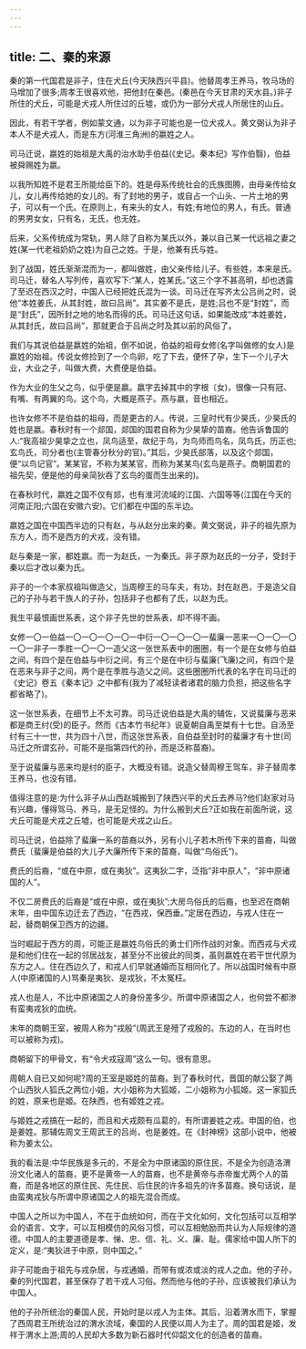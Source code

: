 ```yaml
---
---
---
```

title: 二、秦的来源
---



秦的第一代国君是非子，住在犬丘(今天陕西兴平县)。他替周孝王养马，牧马场的马增加了很多;周孝王很喜欢他，把他封在秦邑。(秦邑在今天甘肃的天水县。)非子所住的犬丘，可能是犬戎人所住过的丘墟，或仍为一部分犬戎人所居住的山丘。

因此，有若干学者，例如蒙文通，以为非子可能也是一位犬戎人。黄文弼认为非子本人不是犬戎人，而是东方(河淮三角洲)的嬴姓之人。

司马迁说，嬴姓的始祖是大禹的治水助手伯益(《史记。秦本纪》写作伯翳)，伯益被舜赐姓为嬴。

以我所知姓不是君王所能给臣下的。姓是母系传统社会的氏族图腾，由母亲传给女儿，女儿再传给她的女儿的。有了封地的男子，或自占一个山头、一片土地的男子，可以有一个氏。在原则上，有来头的女人，有姓;有地位的男人，有氏。普通的男男女女，只有名，无氏，也无姓。

后来，父系传统成为常轨，男人除了自称为某氏以外，兼以自己某一代远祖之妻之姓(某一代老祖奶奶之姓)为自己之姓。于是，他兼有氏与姓。

到了战国，姓氏渐渐混而为一，都叫做姓，由父亲传给儿子。有些姓，本来是氏。司马迁，替名人写列传，喜欢写下:“某人，姓某氏。”这三个字不甚高明，却也透露了至迟在西汉之时，中国人已经把姓氏混为一谈。司马迁在写齐太公吕尚之时，说他“本姓姜氏，从其封姓，故曰吕尚”。其实姜不是氏，是姓;吕也不是“封姓”，而是“封氏”，因所封之地的地名而得的氏。司马迁这句话，如果能改成“本姓姜姓，从其封氏，故曰吕尚”，那就更合于吕尚之时及其以前的风俗了。

我们与其说伯益是嬴姓的始祖，倒不如说，伯益的祖母女修(名字叫做修的女人)是嬴姓的始祖。传说女修捡到了一个鸟卵，吃了下去，便怀了孕，生下一个儿子大业，大业之子，叫做大费，大费便是伯益。

作为大业的生父之鸟，似乎便是嬴。嬴字去掉其中的字根〔女)，很像一只有冠、有嘴、有两翼的鸟。这个鸟，大概是燕子。燕与嬴，音也相近。

也许女修不不是伯益的祖母，而是更古的人。传说，三皇时代有少昊氏，少昊氏的姓也是嬴。春秋时有一个郯国，郯国的国君自称为少昊挚的苗裔。他告诉鲁国的人:“我高祖少昊挚之立也，凤鸟适至，故纪于鸟，为鸟师而鸟名，凤鸟氏，历正也;玄鸟氏，司分者也(主管春分秋分的官)。”其后，少昊氏部落，以及这个郯国，便“以鸟记官”。某某官，不称为某某官，而称为某某鸟(玄鸟是燕子。商朝国君的祖先契，便是他的母亲简狄吞了玄鸟的蛋而生出来的)。

在春秋时代，嬴姓之国不仅有郯，也有淮河流域的江国、六国等等(江国在今天的河南正阳;六国在安徽六安)。它们都在中国的东半边。

嬴姓之国在中国西半边的只有赵，与从赵分出来的秦。黄文弼说，非子的祖先原为东方人，而不是西方的犬戎，没有错。

赵与秦是一家，都姓嬴。而一为赵氏，一为秦氏。非子原为赵氏的一分子，受封于秦以后才改以秦为氏。

非子的一个本家叔祖叫做造父，当周穆王的马车夫，有功，封在赵邑，于是造父自己的子孙与若干族人的子孙，包括非子也都有了氏，以赵为氏。

我生平最恨画世系表，这个非子先世的世系表，却不得不画。

女修一〇一伯益一〇一〇一〇一〇一中衍一〇一〇一〇一蜚廉一恶来一〇一〇一〇一〇一非子一季胜一〇一〇一造父这一张世系表中的圈圈，有一个是在女修与伯益之间，有四个是在伯益与中衍之间，有三个是在中衍与蜚廉(飞廉)之间，有四个是在恶来与非子之间，两个是在季胜与造父之间。这些圈圈所代表的名字在司马迁的《史记》卷五《秦本记》之中都有(我为了减轻读者诸君的脑力负担，把这些名字都省略了)。

这一张世系表，在细节上不太可靠。司马迁说伯益是大禹的辅佐，又说蜚廉与恶来都是商王纣(受)的臣子。然而《古本竹书纪年》说夏朝自禹至桀有十七世。自汤至纣有三十一世，共为四十八世，而这张世系表，自伯益至封时的蜚廉才有十世(司马迁之所谓玄孙，可能不是指第四代的孙，而是泛称苗裔)。

至于说蜚廉与恶来均是纣的臣子，大概没有错。说造父替周穆王驾车，非子替周孝王养马，也没有错。

值得注意的是:为什么非子从山西赵城搬到了陕西兴平的犬丘去养马?他们赵家对马有兴趣，懂得驾马、养马，是无足怪的。为什么搬到犬丘?正如我在前面所说，这犬丘可能是犬戎之丘墟，也可能是犬戎之山丘。

司马迁说，伯益除了蜚廉一系的苗裔以外，另有小儿子若木所传下来的苗裔，叫做费氏〔蜚廉是伯益的大儿子大廉所传下来的苗裔，叫做“鸟俗氏”)。

费氏的后裔，“或在中原，或在夷狄”。这夷狄二字，泛指“非中原人”，“非中原诸国的人”。

不仅二房费氏的后裔是“或在中原，或在夷狄”;大房鸟俗氏的后裔，也至迟在商朝末年，由中国东边迁去了西边，“在西戎，保西垂。”定居在西边，与戎人住在一起，替商朝保卫西方的边疆。

当时崛起于西方的周，可能正是嬴姓鸟俗氏的勇士们所作战的对象。而西戎与犬戎是和他们住在一起的邻居战友，甚至分不出彼此的同类，虽则嬴姓在若干世代原为东方之人。住在西边久了，和戎人们早就通婚而互相同化了。所以战国时候有中原人(中原诸国的人)骂秦是夷狄、是戎狄，不太冤枉。

戎人也是人，不比中原诸国之人的身份差多少。所谓中原诸国之人，也何尝不都渗有蛮夷戎狄的血统。

末年的商朝王室，被周人称为“戎殷”(周武王是殪了戎殷的。东边的人，在当时也可以被称为戎)。

商朝留下的甲骨文，有“令犬戎寇周”这么一句。很有意思。

周朝人自已又如何呢?周的王室是姬姓的苗裔。到了春秋时代，晋国的献公娶了两个山西狄人狐氏之两位小姐，大小姐称为大狐姬，二小姐称为小狐姬。这一家狐氏的姓，原来也是姬。在陕西，也有姬姓之戎。

与姬姓之戎搞在一起的，而且和犬戎颇有瓜葛的，有所谓姜姓之戎。申国的伯，也是姜姓。那辅佐周文王周武王的吕尚，也是姜姓。在《封神榜》这部小说中，他被称为姜太公。

我的看法是:中华民族是多元的，不是全为中原诸国的原住民，不是全为创造洛渭汾文化诸人的苗裔，更不是黄帝一人的苗裔，也不是黄帝与赤帝蚩尤两个人的苗裔，而是各地区的原住民、先住民、后住民的许多祖先的许多苗裔。换句话说，是由蛮夷戎狄与所谓中原诸国之人的祖先混合而成。

中国人之所以为中国人，不在于血统如何，而在于文化如何，文化包括可以互相学会的语言、文字，可以互相模仿的风俗习惯，可以互相勉励而共认为人际规律的道德。中国人的主要道德是孝、悌、忠、信、礼、义、廉、耻。儒家给中国人所下的定义，是:“夷狄进于中原，则中国之。”

非子可能由于祖先与戎杂居，与戎通婚，而带有或浓或淡的戎人之血。他的子孙，秦的列代国君，甚至保存了若干戎人习俗。然而他与他的子孙，应该被我们承认为中国人。

他的子孙所统治的秦国人民，开始时是以戎人为主体。其后，沿着渭水而下，掌握了西周君王所统治过的渭水流域，秦国的人民便以周人为主了。周的国君是姬，发祥于渭水上游;周的人民却大多数为新石器时代仰韶文化的创造者的苗裔。